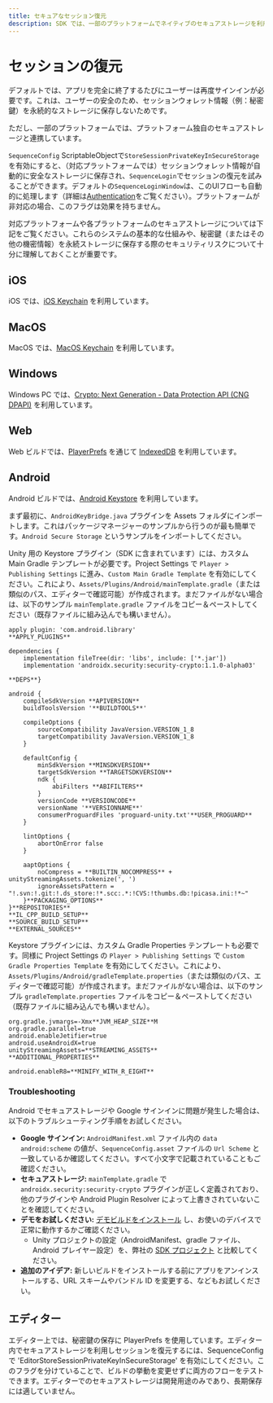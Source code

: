 ```yaml
---
title: セキュアなセッション復元
description: SDK では、一部のプラットフォームでネイティブのセキュアストレージを利用してセッションウォレット情報を安全に保存するオプションを提供しています。
---
```


# セッションの復元
デフォルトでは、アプリを完全に終了するたびにユーザーは再度サインインが必要です。これは、ユーザーの安全のため、セッションウォレット情報（例：秘密鍵）を永続的なストレージに保存しないためです。

ただし、一部のプラットフォームでは、プラットフォーム独自のセキュアストレージと連携しています。

`SequenceConfig` ScriptableObjectで`StoreSessionPrivateKeyInSecureStorage`を有効にすると、（対応プラットフォームでは）セッションウォレット情報が自動的に安全なストレージに保存され、`SequenceLogin`でセッションの復元を試みることができます。デフォルトの`SequenceLoginWindow`は、このUIフローも自動的に処理します（詳細は[Authentication](/sdk/unity/onboard/authentication/intro)をご覧ください）。プラットフォームが非対応の場合、このフラグは効果を持ちません。

対応プラットフォームや各プラットフォームのセキュアストレージについては下記をご覧ください。これらのシステムの基本的な仕組みや、秘密鍵（またはその他の機密情報）を永続ストレージに保存する際のセキュリティリスクについて十分に理解しておくことが重要です。

## iOS
iOS では、[iOS Keychain](https://developer.apple.com/documentation/security/keychain_services?language=objc) を利用しています。

## MacOS
MacOS では、[MacOS Keychain](https://developer.apple.com/documentation/security/keychain_services?language=objc) を利用しています。

## Windows
Windows PC では、[Crypto: Next Generation - Data Protection API (CNG DPAPI)](https://learn.microsoft.com/en-us/windows/win32/seccng/cng-dpapi) を利用しています。

## Web
Web ビルドでは、[PlayerPrefs](https://docs.unity3d.com/ScriptReference/PlayerPrefs.html) を通じて [IndexedDB](https://developer.mozilla.org/en-US/docs/Web/API/IndexedDB_API) を利用しています。

## Android
Android ビルドでは、[Android Keystore](https://developer.android.com/privacy-and-security/keystore) を利用しています。

まず最初に、`AndroidKeyBridge.java` プラグインを Assets フォルダにインポートします。これはパッケージマネージャーのサンプルから行うのが最も簡単です。`Android Secure Storage` というサンプルをインポートしてください。

Unity 用の Keystore プラグイン（SDK に含まれています）には、カスタム Main Gradle テンプレートが必要です。Project Settings で `Player > Publishing Settings` に進み、`Custom Main Gradle Template` を有効にしてください。これにより、`Assets/Plugins/Android/mainTemplate.gradle`（または類似のパス、エディターで確認可能）が作成されます。まだファイルがない場合は、以下のサンプル `mainTemplate.gradle` ファイルをコピー＆ペーストしてください（既存ファイルに組み込んでも構いません）。

```
apply plugin: 'com.android.library'
**APPLY_PLUGINS**

dependencies {
    implementation fileTree(dir: 'libs', include: ['*.jar'])
    implementation 'androidx.security:security-crypto:1.1.0-alpha03'

**DEPS**}

android {
    compileSdkVersion **APIVERSION**
    buildToolsVersion '**BUILDTOOLS**'

    compileOptions {
        sourceCompatibility JavaVersion.VERSION_1_8
        targetCompatibility JavaVersion.VERSION_1_8
    }

    defaultConfig {
        minSdkVersion **MINSDKVERSION**
        targetSdkVersion **TARGETSDKVERSION**
        ndk {
            abiFilters **ABIFILTERS**
        }
        versionCode **VERSIONCODE**
        versionName '**VERSIONNAME**'
        consumerProguardFiles 'proguard-unity.txt'**USER_PROGUARD**
    }

    lintOptions {
        abortOnError false
    }

    aaptOptions {
        noCompress = **BUILTIN_NOCOMPRESS** + unityStreamingAssets.tokenize(', ')
        ignoreAssetsPattern = "!.svn:!.git:!.ds_store:!*.scc:.*:!CVS:!thumbs.db:!picasa.ini:!*~"
    }**PACKAGING_OPTIONS**
}**REPOSITORIES**
**IL_CPP_BUILD_SETUP**
**SOURCE_BUILD_SETUP**
**EXTERNAL_SOURCES**
```

Keystore プラグインには、カスタム Gradle Properties テンプレートも必要です。同様に Project Settings の `Player > Publishing Settings` で `Custom Gradle Properties Template` を有効にしてください。これにより、`Assets/Plugins/Android/gradleTemplate.properties`（または類似のパス、エディターで確認可能）が作成されます。まだファイルがない場合は、以下のサンプル `gradleTemplate.properties` ファイルをコピー＆ペーストしてください（既存ファイルに組み込んでも構いません）。

```
org.gradle.jvmargs=-Xmx**JVM_HEAP_SIZE**M
org.gradle.parallel=true
android.enableJetifier=true
android.useAndroidX=true
unityStreamingAssets=**STREAMING_ASSETS**
**ADDITIONAL_PROPERTIES**

android.enableR8=**MINIFY_WITH_R_EIGHT**
```

### Troubleshooting
Android でセキュアストレージや Google サインインに問題が発生した場合は、以下のトラブルシューティング手順をお試しください。
- **Google サインイン:** `AndroidManifest.xml` ファイル内の `data android:scheme` の値が、`SequenceConfig.asset` ファイルの `Url Scheme` と一致しているか確認してください。すべて小文字で記載されていることもご確認ください。
- **セキュアストレージ:** `mainTemplate.gradle` で `androidx.security:security-crypto` プラグインが正しく定義されており、他のプラグインや Android Plugin Resolver によって上書きされていないことを確認してください。
- **デモをお試しください:** [デモビルドをインストール](https://drive.google.com/file/d/1rAvnPu56Hj3yDRL32_lr887xt-xMQoYK/view?usp=sharing) し、お使いのデバイスで正常に動作するかご確認ください。
  - Unity プロジェクトの設定（AndroidManifest、gradle ファイル、Android プレイヤー設定）を、弊社の [SDK プロジェクト](https://github.com/0xsequence/sequence-unity) と比較してください。
- **追加のアイデア:** 新しいビルドをインストールする前にアプリをアンインストールする、URL スキームやバンドル ID を変更する、などもお試しください。

## エディター
エディター上では、秘密鍵の保存に PlayerPrefs を使用しています。エディター内でセキュアストレージを利用しセッションを復元するには、SequenceConfig で 'EditorStoreSessionPrivateKeyInSecureStorage' を有効にしてください。このフラグを分けていることで、ビルドの挙動を変更せずに両方のフローをテストできます。エディターでのセキュアストレージは開発用途のみであり、長期保存には適していません。